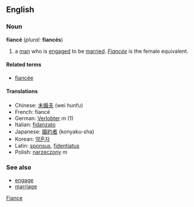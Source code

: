 ==English==
===Noun===
'''fiancé''' (''plural:'' '''fiancés''')

# a [[man]] who is [[engage]]d to be [[marry|married]]. ''[[fiancée|Fiancée]]'' is the female equivalent.

====Related terms====
*[[fiancée]]

====Translations====
*Chinese: [[未婚夫]] (wei hunfu)
*French: fiancé
*German: [[Verlobter]] ''m'' (1)
*Italian: [[fidanzato]]
*Japanese: [[婚約者]] (konyaku-sha)
*Korean: [[약혼자]]
*Latin: [[sponsus]], [[fidentiatus]]
*Polish: [[narzeczony]] ''m''

===See also===
*[[engage]]
*[[marriage]]

[[Category:English words spelled with diacritics or ligatures|Fiance]]